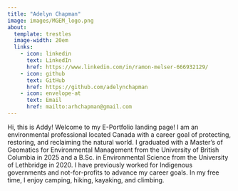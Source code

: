 ```yaml
---
title: "Adelyn Chapman"
image: images/MGEM_logo.png
about:
  template: trestles
  image-width: 20em
  links: 
    - icon: linkedin
      text: LinkedIn
      href: https://www.linkedin.com/in/ramon-melser-666932129/
    - icon: github
      text: GitHub
      href: https://github.com/adelynchapman
    - icon: envelope-at
      text: Email
      href: mailto:arhchapman@gmail.com
---
```


Hi, this is Addy! Welcome to my E-Portfolio landing page! I am an environmental professional located Canada with a career goal of protecting, restoring, and reclaiming the natural world. I graduated with a Master's of Geomatics for Environmental Management from the University of British Columbia in 2025 and a B.Sc. in Environmental Science from the University of Lethbridge in 2020. I have previously worked for Indigenous governments and not-for-profits to advance my career goals. In my free time, I enjoy camping, hiking, kayaking, and climbing.
